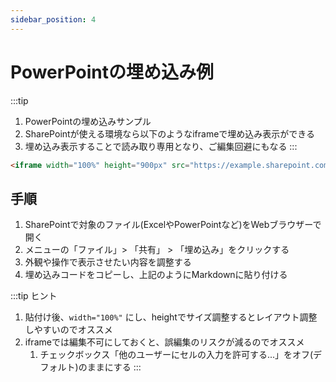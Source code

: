 ```yaml
---
sidebar_position: 4
---
```

# PowerPointの埋め込み例

:::tip
1. PowerPointの埋め込みサンプル
1. SharePointが使える環境なら以下のようなiframeで埋め込み表示ができる
1. 埋め込み表示することで読み取り専用となり、ご編集回避にもなる
:::

```html
<iframe width="100%" height="900px" src="https://example.sharepoint.com/sites/xxx/_layouts/1/Doc.aspx?sourcedoc={123456}&emp;action=embedview" frameborder="0">これは、<a target="_blank" href="https://office.com/webapps">Office</a> の機能を利用した、<a target="_blank" href="https://office.com">Microsoft Office</a> の埋め込み型のプレゼンテーションです。</iframe>
```

## 手順
1. SharePointで対象のファイル(ExcelやPowerPointなど)をWebブラウザーで開く
1. メニューの「ファイル」> 「共有」 > 「埋め込み」をクリックする
1. 外観や操作で表示させたい内容を調整する
1. 埋め込みコードをコピーし、上記のようにMarkdownに貼り付ける

:::tip ヒント
1. 貼付け後、`width="100%"` にし、heightでサイズ調整するとレイアウト調整しやすいのでオススメ
1. iframeでは編集不可にしておくと、誤編集のリスクが減るのでオススメ
    1. チェックボックス「他のユーザーにセルの入力を許可する...」をオフ(デフォルト)のままにする
:::
